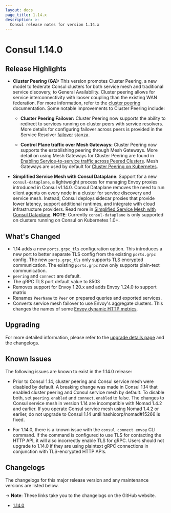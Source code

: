 ```yaml
---
layout: docs
page_title: 1.14.x
description: >-
  Consul release notes for version 1.14.x
---
```


# Consul 1.14.0

## Release Highlights

- **Cluster Peering (GA):** This version promotes Cluster Peering, a new model to federate Consul clusters for both service mesh and traditional service discovery, to General Availability. Cluster peering allows for service interconnectivity with looser coupling than the existing WAN federation. For more information, refer to the [cluster peering](/docs/connect/cluster-peering) documentation. Some notable improvements to Cluster Peering include: 
 
  - **Cluster Peering Failover:** Cluster Peering now supports the ability to redirect to services running on cluster peers with service resolvers. More details for configuring failover across peers is provided in the Service Resolver [failover](/docs/connect/config-entries/service-resolver#failover) stanza.
  
  - **Control Plane traffic over Mesh Gateways:** Cluster Peering now supports the establishing peering through Mesh Gateways. More detail on using Mesh Gateways for Cluster Peering are found in [Enabling Service-to-service traffic across Peered Clusters](/docs/connect/gateways/mesh-gateway/service-to-service-traffic-peers). Mesh Gateways are used by default for [Cluster Peering on Kubernetes](/docs/connect/cluster-peering/k8s). 
  
- **Simplified Service Mesh with Consul Dataplane**: Support for a new `consul-dataplane`, a lightweight process for managing Envoy proxies introduced in Consul v1.14.0. Consul Dataplane removes the need to run client agents on every node in a cluster for service discovery and service mesh. Instead, Consul deploys sidecar proxies that provide lower latency, support additional runtimes, and integrate with cloud infrastructure providers. Read more in [Simplified Service Mesh with Consul Dataplane](/docs/connect/dataplane). **NOTE**: Currently `consul-dataplane` is only supported on clusters running on Consul on Kubernetes 1.0+.


## What's Changed

- 1.14 adds a new `ports.grpc_tls` configuration option. This introduces a new port to better separate TLS config from the existing `ports.grpc` config. The new `ports.grpc_tls` only supports TLS encrypted communication. The existing `ports.grpc` now only supports plain-text communication. 
- `peering` and `connect` are  default. 
- The gRPC TLS port default value to 8503 
- Removes support for Envoy 1.20.x and adds Envoy 1.24.0 to support matrix 
- Renames `PeerName` to `Peer` on prepared queries and exported services. 
- Converts service mesh failover to use Envoy's aggregate clusters. This
changes the names of some [Envoy dynamic HTTP metrics](https://www.envoyproxy.io/docs/envoy/latest/configuration/upstream/cluster_manager/cluster_stats#dynamic-http-statistics).

## Upgrading

For more detailed information, please refer to the [upgrade details page](/docs/upgrading/upgrade-specific#consul-1-14-0) and the changelogs.

## Known Issues

The following issues are known to exist in the 1.14.0 release:

- Prior to Consul 1.14, cluster peering and Consul service mesh were disabled by default. A breaking change was made in Consul 1.14 that enabled cluster peering and Consul service mesh by default. To disable both, set `peering.enabled` and  `connect.enabled` to false. The changes to Consul service mesh in version 1.14 are incompatible with Nomad 1.4.2 and earlier. If you operate Consul service mesh using Nomad 1.4.2 or earlier, do not upgrade to Consul 1.14 until hashicorp/nomad#15266 is fixed.

- For 1.14.0, there is a known issue with the `consul connect envoy` CLI command. If the command is configured to use TLS for contacting the HTTP API, it will also incorrectly enable TLS for gRPC. Users should not upgrade to 1.14.0 if they are using plaintext gRPC connections in conjunction with TLS-encrypted HTTP APIs.


## Changelogs

The changelogs for this major release version and any maintenance versions are listed below.

-> **Note**: These links take you to the changelogs on the GitHub website.

- [1.14.0](https://github.com/hashicorp/consul/releases/tag/v1.14.0)
